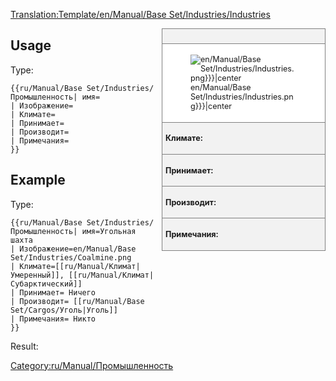 <noinclude>[[Translation:Template/en/Manual/Base Set/Industries/Industries]]</noinclude><!--
This is a Template for Industries. '''DO NOT EDIT THIS PAGE''', edit the specific article instead.
--><noinclude></noinclude><!--
--><div style="float:right; width:260px; font-size:90%; border:1px solid gray; background-color:#f2f2f2; margin-left:10px; margin-bottom:10px">
<div style="text-align:center; border-bottom:1px solid gray; padding:5px"><strong>{{{имя}}}</strong></div>
<div style="background-color:white; padding:5px">[[File:{{{Изображение|en/Manual/Base Set/Industries/Industries.png}}}|center]]</div>
<div style="border-top:1px solid gray; padding:5px"><strong>Климате:</strong> {{{Климате}}}</div>
<div style="border-top:1px solid gray; padding:5px"><strong>Принимает:</strong> {{{Принимает}}}</div>
<div style="border-top:1px solid gray; padding:5px"><strong>Производит:</strong> {{{Производит}}}</div>
<div style="border-top:1px solid gray; padding:5px"><strong>Примечания:</strong> {{{Примечания|Никто}}}</div>
</div><noinclude>

{{en/-}}
==Usage==
Type:
<pre>{{ru/Manual/Base Set/Industries/Промышленность| имя=
| Изображение=
| Климате=
| Принимает=
| Производит=
| Примечания=
}}</pre>

==Example==
Type:
<pre>{{ru/Manual/Base Set/Industries/Промышленность| имя=Угольная шахта
| Изображение=en/Manual/Base Set/Industries/Coalmine.png
| Климате=[[ru/Manual/Климат|Умеренный]], [[ru/Manual/Климат|Субарктический]]
| Принимает= Ничего
| Производит= [[ru/Manual/Base Set/Cargos/Уголь|Уголь]]
| Примечания= Никто
}}</pre>
Result:
{{ru/Manual/Base Set/Industries/Промышленность| имя=Угольная шахта
| Изображение=en/Manual/Base Set/Industries/Coalmine.png
| Климате=[[ru/Manual/Климат|Умеренный]], [[ru/Manual/Климат|Субарктический]]
| Принимает= Ничего
| Производит= [[ru/Manual/Base Set/Cargos/Уголь|Уголь]]
| Примечания= Никто
}}
</noinclude><includeonly>
[[Category:ru/Manual/Промышленность]]</includeonly>